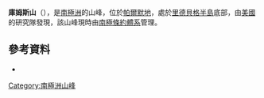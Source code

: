 {{Coord|73|29|S|79|9|W|source:GNIS|display=title}}

'''庫姆斯山'''（{{lang-en|Mount Combs}}），是[[南極洲|南極洲]]的山峰，位於[[帕爾默地|帕爾默地]]，處於[[里德貝格半島|里德貝格半島]]底部，由[[美國|美國]]的研究隊發現，該山峰現時由[[南極條約體系|南極條約體系]]管理。

==參考資料==
* {{usgs-gazetteer|id=2992|name=Combs, Mount}}

{{Antarctica-geo-stub}}
[[Category:南極洲山峰|Category:南極洲山峰]]